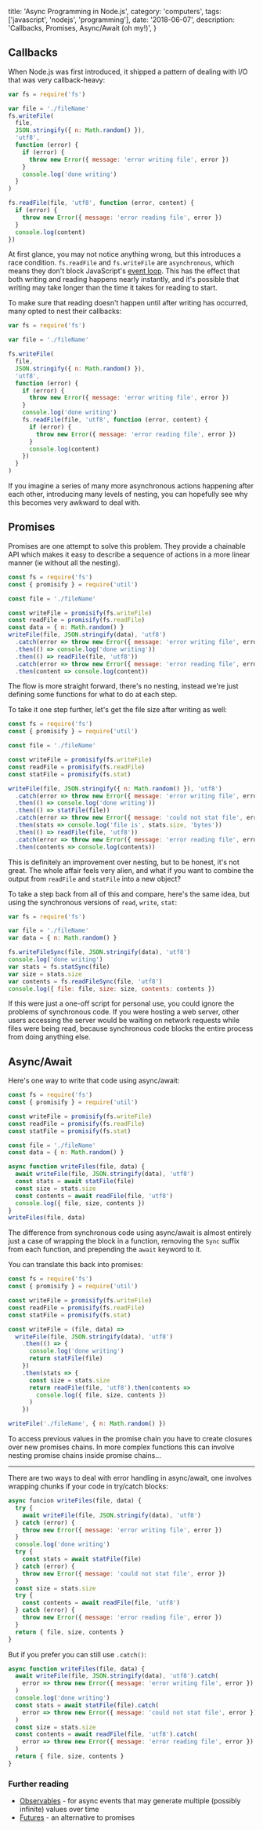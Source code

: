 
  title: 'Async Programming in Node.js',
  category: 'computers',
  tags: ['javascript', 'nodejs', 'programming'],
  date: '2018-06-07',
  description: 'Callbacks, Promises, Async/Await (oh my!)',
}


## Callbacks

When Node.js was first introduced, it shipped a pattern of dealing with I/O that was very callback-heavy:

```javascript
var fs = require('fs')

var file = './fileName'
fs.writeFile(
  file,
  JSON.stringify({ n: Math.random() }),
  'utf8',
  function (error) {
    if (error) {
      throw new Error({ message: 'error writing file', error })
    }
    console.log('done writing')
  }
)

fs.readFile(file, 'utf8', function (error, content) {
  if (error) {
    throw new Error({ message: 'error reading file', error })
  }
  console.log(content)
})
```

At first glance, you may not notice anything wrong, but this introduces a race condition. `fs.readFile` and `fs.writeFile` are `asynchronous`, which means they don't block JavaScript's [event loop][eventloop]. This has the effect that both writing and reading happens nearly instantly, and it's possible that writing may take longer than the time it takes for reading to start.

To make sure that reading doesn't happen until after writing has occurred, many opted to nest their callbacks:

```javascript
var fs = require('fs')

var file = './fileName'

fs.writeFile(
  file,
  JSON.stringify({ n: Math.random() }),
  'utf8',
  function (error) {
    if (error) {
      throw new Error({ message: 'error writing file', error })
    }
    console.log('done writing')
    fs.readFile(file, 'utf8', function (error, content) {
      if (error) {
        throw new Error({ message: 'error reading file', error })
      }
      console.log(content)
    })
  }
)
```

If you imagine a series of many more asynchronous actions happening after each other, introducing many levels of nesting, you can hopefully see why this becomes very awkward to deal with.

## Promises

Promises are one attempt to solve this problem. They provide a chainable API which makes it easy to describe a sequence of actions in a more linear manner (ie without all the nesting).

```javascript
const fs = require('fs')
const { promisify } = require('util')

const file = './fileName'

const writeFile = promisify(fs.writeFile)
const readFile = promisify(fs.readFile)
const data = { n: Math.random() }
writeFile(file, JSON.stringify(data), 'utf8')
  .catch(error => throw new Error({ message: 'error writing file', error }))
  .then(() => console.log('done writing'))
  .then(() => readFile(file, 'utf8'))
  .catch(error => throw new Error({ message: 'error reading file', error }))
  .then(content => console.log(content))
```

The flow is more straight forward, there's no nesting, instead we're just defining some functions for what to do at each step.

To take it one step further, let's get the file size after writing as well:

```javascript
const fs = require('fs')
const { promisify } = require('util')

const file = './fileName'

const writeFile = promisify(fs.writeFile)
const readFile = promisify(fs.readFile)
const statFile = promisify(fs.stat)

writeFile(file, JSON.stringify({ n: Math.random() }), 'utf8')
  .catch(error => throw new Error({ message: 'error writing file', error }))
  .then(() => console.log('done writing'))
  .then(() => statFile(file))
  .catch(error => throw new Error({ message: 'could not stat file', error }))
  .then(stats => console.log('file is', stats.size, 'bytes'))
  .then(() => readFile(file, 'utf8'))
  .catch(error => throw new Error({ message: 'error reading file', error }))
  .then(contents => console.log(contents))
```

This is definitely an improvement over nesting, but to be honest, it's not great. The whole affair feels very alien, and what if you want to combine the output from `readFile` and `statFile` into a new object?

To take a step back from all of this and compare, here's the same idea, but using the synchronous versions of `read`, `write`, `stat`:

```javascript
var fs = require('fs')

var file = './fileName'
var data = { n: Math.random() }

fs.writeFileSync(file, JSON.stringify(data), 'utf8')
console.log('done writing')
var stats = fs.statSync(file)
var size = stats.size
var contents = fs.readFileSync(file, 'utf8')
console.log({ file: file, size: size, contents: contents })
```

If this were just a one-off script for personal use, you could ignore the problems of synchronous code. If you were hosting a web server, other users accessing the server would be waiting on network requests while files were being read, because synchronous code blocks the entire process from doing anything else.

## Async/Await

Here's one way to write that code using async/await:

```javascript
const fs = require('fs')
const { promisify } = require('util')

const writeFile = promisify(fs.writeFile)
const readFile = promisify(fs.readFile)
const statFile = promisify(fs.stat)

const file = './fileName'
const data = { n: Math.random() }

async function writeFiles(file, data) {
  await writeFile(file, JSON.stringify(data), 'utf8')
  const stats = await statFile(file)
  const size = stats.size
  const contents = await readFile(file, 'utf8')
  console.log({ file, size, contents })
}
writeFiles(file, data)
```

The difference from synchronous code using async/await is almost entirely just a case of wrapping the block in a function, removing the `Sync` suffix from each function, and prepending the `await` keyword to it.

You can translate this back into promises:

```javascript
const fs = require('fs')
const { promisify } = require('util')

const writeFile = promisify(fs.writeFile)
const readFile = promisify(fs.readFile)
const statFile = promisify(fs.stat)

const writeFile = (file, data) =>
  writeFile(file, JSON.stringify(data), 'utf8')
    .then(() => {
      console.log('done writing')
      return statFile(file)
    })
    .then(stats => {
      const size = stats.size
      return readFile(file, 'utf8').then(contents =>
        console.log({ file, size, contents })
      )
    })

writeFile('./fileName', { n: Math.random() })
```

To access previous values in the promise chain you have to create closures over new promises chains. In more complex functions this can involve nesting promise chains inside promise chains...

---

There are two ways to deal with error handling in async/await, one involves wrapping chunks if your code in try/catch blocks:

```javascript
async funcion writeFiles(file, data) {
  try {
    await writeFile(file, JSON.stringify(data), 'utf8')
  } catch (error) {
    throw new Error({ message: 'error writing file', error })
  }
  console.log('done writing')
  try {
    const stats = await statFile(file)
  } catch (error) {
    throw new Error({ message: 'could not stat file', error })
  }
  const size = stats.size
  try {
    const contents = await readFile(file, 'utf8')
  } catch (error) {
    throw new Error({ message: 'error reading file', error })
  }
  return { file, size, contents }
}
```

But if you prefer you can still use `.catch()`:

```javascript
async function writeFiles(file, data) {
  await writeFile(file, JSON.stringify(data), 'utf8').catch(
    error => throw new Error({ message: 'error writing file', error })
  )
  console.log('done writing')
  const stats = await statFile(file).catch(
    error => throw new Error({ message: 'could not stat file', error })
  )
  const size = stats.size
  const contents = await readFile(file, 'utf8').catch(
    error => throw new Error({ message: 'error reading file', error })
  )
  return { file, size, contents }
}
```

### Further reading

- [Observables](https://gist.github.com/staltz/868e7e9bc2a7b8c1f754) - for async events that may generate multiple (possibly infinite) values over time
- [Futures](https://github.com/fluture-js/Fluture) - an alternative to promises

[eventloop]: https://www.youtube.com/watch?v=8aGhZQkoFbQ
[broken]: https://medium.com/@avaq/broken-promises-2ae92780f33
